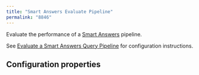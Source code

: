```yaml
---
title: "Smart Answers Evaluate Pipeline"
permalink: "8846"
---
```


Evaluate the performance of a [Smart Answers](/fusion/5.9/461/smart-answers) pipeline.

See [Evaluate a Smart Answers Query Pipeline](/how-to/653/evaluate-a-smart-answers-query-pipeline) for configuration instructions.

## Configuration properties


<SchemaParamFields schema={schema}/>
